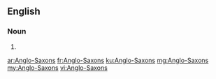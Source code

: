 ==English==

===Noun===
{{head|en|plural}}

# {{plural of|Anglo-Saxon|lang=en|nocat=1}}

[[ar:Anglo-Saxons]]
[[fr:Anglo-Saxons]]
[[ku:Anglo-Saxons]]
[[mg:Anglo-Saxons]]
[[my:Anglo-Saxons]]
[[vi:Anglo-Saxons]]